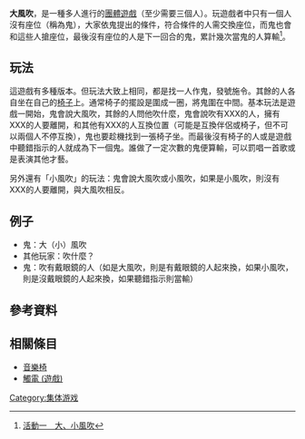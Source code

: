 '''大風吹'''，是一種多人進行的[[團體遊戲|團體遊戲]]（至少需要三個人）。玩遊戲者中只有一個人沒有座位（稱為鬼），大家依鬼提出的條件，符合條件的人需交換座位，而鬼也會和這些人搶座位，最後沒有座位的人是下一回合的鬼，累計幾次當鬼的人算輸<ref name=tjc>[https://edu.tjc.org.tw/book/senior/2-4/1b.doc 活動一　大、小風吹]{{dead link|date=2018年5月 |bot=InternetArchiveBot |fix-attempted=yes }}</ref>。

==玩法==
這遊戲有多種版本。但玩法大致上相同，都是找一人作鬼，發號施令。其餘的人各自坐在自己的[[椅子|椅子]]上。通常椅子的擺設是圍成一圈，將鬼圍在中間。基本玩法是遊戲一開始，鬼會說大風吹，其餘的人問他吹什麼，鬼會說吹有XXX的人，擁有XXX的人要離開，和其他有XXX的人互換位置（可能是互換伴侶或椅子，但不可以兩個人不停互換），鬼也要趁機找到一張椅子坐。而最後沒有椅子的人或是遊戲中聽錯指示的人就成為下一個鬼。誰做了一定次數的鬼便算輸，可以罰唱一首歌或是表演其他才藝。

另外還有「小風吹」的玩法：鬼會說大風吹或小風吹，如果是小風吹，則沒有XXX的人要離開，與大風吹相反。

==例子==
*鬼：大（小）風吹
*其他玩家：吹什麼？
*鬼：吹有戴眼鏡的人（如是大風吹，則是有戴眼鏡的人起來換，如果小風吹，則是沒戴眼鏡的人起來換，如果聽錯指示則當輸）

==參考資料==
{{reflist}}

==相關條目==
*[[音樂椅|音樂椅]]
*[[觸電_(遊戲)|觸電 (遊戲)]]

{{娛樂小作品}}

[[Category:集体游戏|Category:集体游戏]]